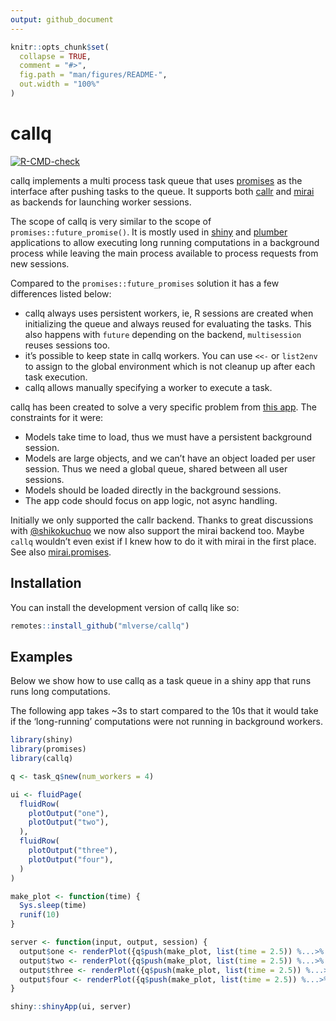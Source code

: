 ```yaml
---
output: github_document
---
```


<!-- README.md is generated from README.Rmd. Please edit that file -->

```r
knitr::opts_chunk$set(
  collapse = TRUE,
  comment = "#>",
  fig.path = "man/figures/README-",
  out.width = "100%"
)
```

# callq

<!-- badges: start -->
[![R-CMD-check](https://github.com/mlverse/callq/actions/workflows/R-CMD-check.yaml/badge.svg)](https://github.com/mlverse/callq/actions/workflows/R-CMD-check.yaml)
<!-- badges: end -->

callq implements a multi process task queue that uses [promises](https://github.com/rstudio/promises) as
the interface after pushing tasks to the queue. It supports both [callr](https://github.com/r-lib/callr)
and [mirai](https://github.com/shikokuchuo/mirai) as backends for launching worker sessions.

The scope of callq is very similar to the scope of `promises::future_promise()`.
It is mostly used in [shiny](https://github.com/rstudio/shiny) and [plumber](https://github.com/rstudio/plumber) 
applications to allow executing long running computations in a background process while leaving the main process available to process requests from new sessions.

Compared to the `promises::future_promises` solution it has a few differences listed below:

- callq always uses persistent workers, ie, R sessions are created when initializing the queue and 
  always reused for evaluating the tasks. This also happens with `future` depending on the backend,
  `multisession` reuses sessions too.
- it's possible to keep state in callq workers. You can use `<<-` or `list2env` to assign to the global environment which is not cleanup up after each task execution. 
- callq allows manually specifying a worker to execute a task.

callq has been created to solve a very specific problem from [this app](https://huggingface.co/spaces/dfalbel/gptneox-chat/tree/main). The constraints
for it were:

- Models take time to load, thus we must have a persistent background session. 
- Models are large objects, and we can't have an object loaded per user session. Thus we need a global queue, shared between all user sessions.
- Models should be loaded directly in the background sessions.
- The app code should focus on app logic, not async handling.

Initially we only supported the callr backend. Thanks to great discussions with [@shikokuchuo](https://github.com/shikokuchuo) we now also support the mirai backend too. Maybe `callq` wouldn't even exist if I knew
how to do it with mirai in the first place. See also [mirai.promises](https://github.com/shikokuchuo/mirai.promises).

## Installation

You can install the development version of callq like so:

``` r
remotes::install_github("mlverse/callq")
```

## Examples

Below we show how to use callq as a task queue in a shiny app that runs runs long
computations.

The following app takes ~3s to start compared to the 10s that it would take if 
the 'long-running' computations were not running in background workers.

```r
library(shiny)
library(promises)
library(callq)

q <- task_q$new(num_workers = 4)

ui <- fluidPage(
  fluidRow(
    plotOutput("one"),
    plotOutput("two"),  
  ),
  fluidRow(
    plotOutput("three"),
    plotOutput("four"),  
  )
)

make_plot <- function(time) {
  Sys.sleep(time)
  runif(10)
}

server <- function(input, output, session) {
  output$one <- renderPlot({q$push(make_plot, list(time = 2.5)) %...>% plot()})
  output$two <- renderPlot({q$push(make_plot, list(time = 2.5)) %...>% plot()})
  output$three <- renderPlot({q$push(make_plot, list(time = 2.5)) %...>% plot()})
  output$four <- renderPlot({q$push(make_plot, list(time = 2.5)) %...>% plot()})
}

shiny::shinyApp(ui, server)
```

